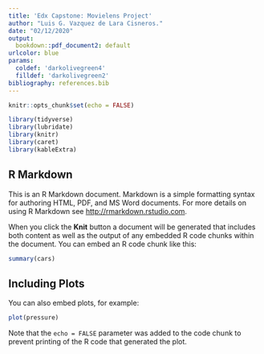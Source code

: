 ```yaml
---
title: 'Edx Capstone: Movielens Project'
author: "Luis G. Vazquez de Lara Cisneros."
date: "02/12/2020"
output:
  bookdown::pdf_document2: default
urlcolor: blue
params:
  coldef: 'darkolivegreen4'
  filldef: 'darkolivegreen2'
bibliography: references.bib
---
```


<!--IMPORTANT: THE FILE references.bib MUST BE IN THE WORKING DIRECTORY.
Download references.bib from https://github.com/lvazdela/edx-capstone.git-->

```r
knitr::opts_chunk$set(echo = FALSE)

```

```r
library(tidyverse)
library(lubridate)
library(knitr)
library(caret)
library(kableExtra)
```
## R Markdown

This is an R Markdown document. Markdown is a simple formatting syntax for authoring HTML, PDF, and MS Word documents. For more details on using R Markdown see <http://rmarkdown.rstudio.com>.

When you click the **Knit** button a document will be generated that includes both content as well as the output of any embedded R code chunks within the document. You can embed an R code chunk like this:

```r
summary(cars)
```

## Including Plots

You can also embed plots, for example:

```r
plot(pressure)
```

Note that the `echo = FALSE` parameter was added to the code chunk to prevent printing of the R code that generated the plot.
